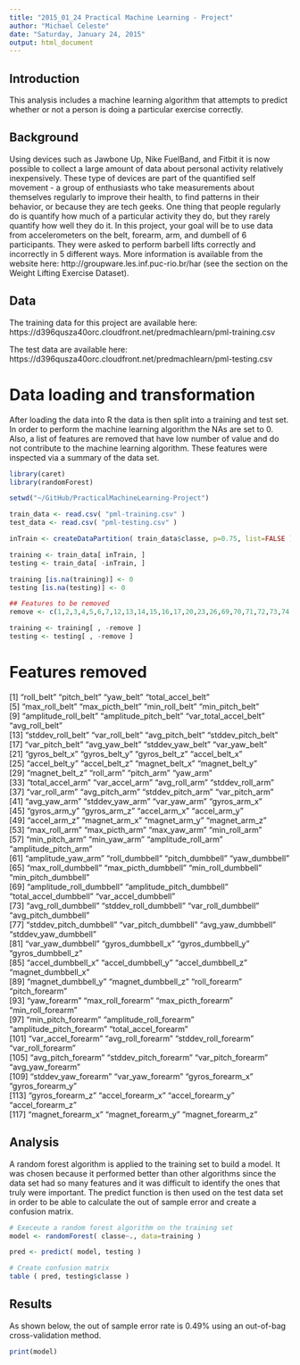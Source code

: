 ```yaml
---
title: "2015_01_24 Practical Machine Learning - Project"
author: "Michael Celeste"
date: "Saturday, January 24, 2015"
output: html_document
---
```


## Introduction

This analysis includes a machine learning algorithm that attempts to predict whether or not a person is doing a particular exercise correctly.

## Background

Using devices such as Jawbone Up, Nike FuelBand, and Fitbit it is now possible to collect a large amount of data about personal activity relatively inexpensively. These type of devices are part of the quantified self movement - a group of enthusiasts who take measurements about themselves regularly to improve their health, to find patterns in their behavior, or because they are tech geeks. One thing that people regularly do is quantify how much of a particular activity they do, but they rarely quantify how well they do it. In this project, your goal will be to use data from accelerometers on the belt, forearm, arm, and dumbell of 6 participants. They were asked to perform barbell lifts correctly and incorrectly in 5 different ways. More information is available from the website here: http://groupware.les.inf.puc-rio.br/har (see the section on the Weight Lifting Exercise Dataset). 

## Data 

The training data for this project are available here: 
https://d396qusza40orc.cloudfront.net/predmachlearn/pml-training.csv

The test data are available here: 
https://d396qusza40orc.cloudfront.net/predmachlearn/pml-testing.csv

# Data loading and transformation

After loading the data into R the data is then split into a training and test set. In order to perform the machine learning algorithm the NAs are set to 0. Also, a list of features are removed that have low number of value and do not contribute to the machine learning algorithm. These features were inspected via a summary of the data set.


```r

library(caret)
library(randomForest)

setwd("~/GitHub/PracticalMachineLearning-Project")

train_data <- read.csv( "pml-training.csv" )
test_data <- read.csv( "pml-testing.csv" )

inTrain <- createDataPartition( train_data$classe, p=0.75, list=FALSE )

training <- train_data[ inTrain, ]
testing <- train_data[ -inTrain, ]

training [is.na(training)] <- 0
testing [is.na(testing)] <- 0

## Features to be removed 
remove <- c(1,2,3,4,5,6,7,12,13,14,15,16,17,20,23,26,69,70,71,72,73,74,87,88,89,90,91,92,95,98,101,125,126,127, 128,129,130,133,136,139)

training <- training[ , -remove ]
testing <- testing[ , -remove ]

```

# Features removed
 [1] "roll_belt"                "pitch_belt"               "yaw_belt"                 "total_accel_belt"        
  [5] "max_roll_belt"            "max_picth_belt"           "min_roll_belt"            "min_pitch_belt"          
  [9] "amplitude_roll_belt"      "amplitude_pitch_belt"     "var_total_accel_belt"     "avg_roll_belt"           
 [13] "stddev_roll_belt"         "var_roll_belt"            "avg_pitch_belt"           "stddev_pitch_belt"       
 [17] "var_pitch_belt"           "avg_yaw_belt"             "stddev_yaw_belt"          "var_yaw_belt"            
 [21] "gyros_belt_x"             "gyros_belt_y"             "gyros_belt_z"             "accel_belt_x"            
 [25] "accel_belt_y"             "accel_belt_z"             "magnet_belt_x"            "magnet_belt_y"           
 [29] "magnet_belt_z"            "roll_arm"                 "pitch_arm"                "yaw_arm"                 
 [33] "total_accel_arm"          "var_accel_arm"            "avg_roll_arm"             "stddev_roll_arm"         
 [37] "var_roll_arm"             "avg_pitch_arm"            "stddev_pitch_arm"         "var_pitch_arm"           
 [41] "avg_yaw_arm"              "stddev_yaw_arm"           "var_yaw_arm"              "gyros_arm_x"             
 [45] "gyros_arm_y"              "gyros_arm_z"              "accel_arm_x"              "accel_arm_y"             
 [49] "accel_arm_z"              "magnet_arm_x"             "magnet_arm_y"             "magnet_arm_z"            
 [53] "max_roll_arm"             "max_picth_arm"            "max_yaw_arm"              "min_roll_arm"            
 [57] "min_pitch_arm"            "min_yaw_arm"              "amplitude_roll_arm"       "amplitude_pitch_arm"     
 [61] "amplitude_yaw_arm"        "roll_dumbbell"            "pitch_dumbbell"           "yaw_dumbbell"            
 [65] "max_roll_dumbbell"        "max_picth_dumbbell"       "min_roll_dumbbell"        "min_pitch_dumbbell"      
 [69] "amplitude_roll_dumbbell"  "amplitude_pitch_dumbbell" "total_accel_dumbbell"     "var_accel_dumbbell"      
 [73] "avg_roll_dumbbell"        "stddev_roll_dumbbell"     "var_roll_dumbbell"        "avg_pitch_dumbbell"      
 [77] "stddev_pitch_dumbbell"    "var_pitch_dumbbell"       "avg_yaw_dumbbell"         "stddev_yaw_dumbbell"     
 [81] "var_yaw_dumbbell"         "gyros_dumbbell_x"         "gyros_dumbbell_y"         "gyros_dumbbell_z"        
 [85] "accel_dumbbell_x"         "accel_dumbbell_y"         "accel_dumbbell_z"         "magnet_dumbbell_x"       
 [89] "magnet_dumbbell_y"        "magnet_dumbbell_z"        "roll_forearm"             "pitch_forearm"           
 [93] "yaw_forearm"              "max_roll_forearm"         "max_picth_forearm"        "min_roll_forearm"        
 [97] "min_pitch_forearm"        "amplitude_roll_forearm"   "amplitude_pitch_forearm"  "total_accel_forearm"     
[101] "var_accel_forearm"        "avg_roll_forearm"         "stddev_roll_forearm"      "var_roll_forearm"        
[105] "avg_pitch_forearm"        "stddev_pitch_forearm"     "var_pitch_forearm"        "avg_yaw_forearm"         
[109] "stddev_yaw_forearm"       "var_yaw_forearm"          "gyros_forearm_x"          "gyros_forearm_y"         
[113] "gyros_forearm_z"          "accel_forearm_x"          "accel_forearm_y"          "accel_forearm_z"         
[117] "magnet_forearm_x"         "magnet_forearm_y"         "magnet_forearm_z"         

## Analysis

A random forest algorithm is applied to the training set to build a model. It was chosen because it performed better than other algorithms since the data set had so many features and it was difficult to identify the ones that truly were important. The predict function is then used on the test data set in order to be able to calculate the out of sample error and create a confusion matrix. 

```r

# Execeute a random forest algorithm on the training set
model <- randomForest( classe~., data=training )

pred <- predict( model, testing )

# Create confusion matrix
table ( pred, testing$classe )

```

## Results

As shown below, the out of sample error rate is 0.49% using an out-of-bag cross-validation method.

```r

print(model)

```

   